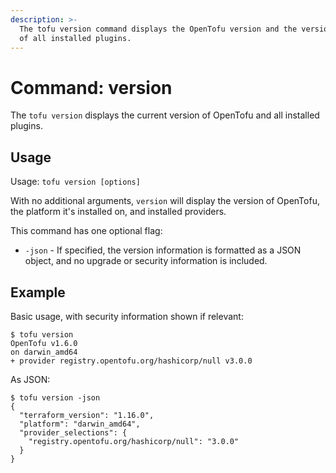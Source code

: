 ```yaml
---
description: >-
  The tofu version command displays the OpenTofu version and the version
  of all installed plugins.
---
```


# Command: version

The `tofu version` displays the current version of OpenTofu and all
installed plugins.

## Usage

Usage: `tofu version [options]`

With no additional arguments, `version` will display the version of OpenTofu,
the platform it's installed on, and installed providers.

This command has one optional flag:

* `-json` - If specified, the version information is formatted as a JSON object,
  and no upgrade or security information is included.

## Example

Basic usage, with security information shown if relevant:

```shellsession
$ tofu version
OpenTofu v1.6.0
on darwin_amd64
+ provider registry.opentofu.org/hashicorp/null v3.0.0
```

As JSON:

```shellsession
$ tofu version -json
{
  "terraform_version": "1.16.0",
  "platform": "darwin_amd64",
  "provider_selections": {
    "registry.opentofu.org/hashicorp/null": "3.0.0"
  }
}
```
